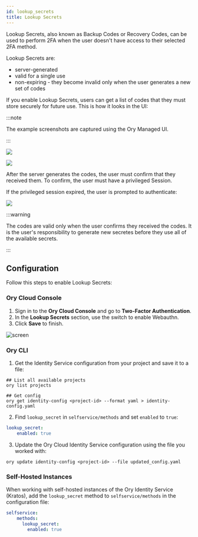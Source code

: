 ```yaml
---
id: lookup_secrets
title: Lookup Secrets
---
```


Lookup Secrets, also known as Backup Codes or Recovery Codes, can be used to perform
2FA when the user doesn't have access to their selected 2FA method. 

Lookup Secrets are: 

- server-generated
- valid for a single use
- non-expiring - they become invalid only when the user generates a new set of
  codes

If you enable Lookup Secrets, users can get a list of codes that they must store securely
for future use. This is how it looks in the UI:

:::note

The example screenshots are captured using the Ory Managed UI.

:::

![](../_static/mfa/6.png)

![](../_static/mfa/7.png)

After the server generates the codes, the user must confirm that they received them. To confirm, 
the user must have a privileged Session. 

If the privileged session expired, the user is prompted to authenticate: 

![](../_static/mfa/8.png)

:::warning

The codes are valid only when the user confirms they received the codes.
It is the user's responsibility to generate new secretes before they use 
all of the available secrets.

:::

## Configuration

Follow this steps to enable Lookup Secrets: 

### Ory Cloud Console

1. Sign in to the **Ory Cloud Console** and go to **Two-Factor Authentication**.
2. In the **Lookup Secrets** section, use the switch to enable Webauthn. 
3. Click **Save** to finish.

![screen](../_static/mfa/9.png)

### Ory CLI

1. Get the Identity Service configuration from your project 
and save it to a file: 

  ```shell
  ## List all available projects
  ory list projects

  ## Get config
  ory get identity-config <project-id> --format yaml > identity-config.yaml
  ```

2. Find `lookup_secret` in `selfservice/methods` and set `enabled` to `true`:

  ```yaml
  lookup_secret:
      enabled: true
  ```

3. Update the Ory Cloud Identity Service configuration using the file you worked
   with:

  ```shell
  ory update identity-config <project-id> --file updated_config.yaml
  ```

### Self-Hosted Instances

When working with self-hosted instances of the Ory Identity Service (Kratos), add the
`lookup_secret` method to `selfservice/methods` in the configuration file: 

```yaml title="kratos.config.yml"
selfservice:
    methods:
      lookup_secret:
        enabled: true
```